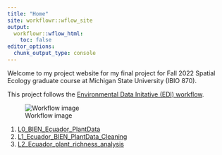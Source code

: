 ```yaml
---
title: "Home"
site: workflowr::wflow_site
output:
  workflowr::wflow_html:
    toc: false
editor_options:
  chunk_output_type: console
---
```


Welcome to my project website for my final project for Fall 2022 Spatial Ecology graduate course at Michigan State University (IBIO 870).

This project follows the [Environmental Data Initative (EDI) workflow](https://environmentaldatainitiative.org/dataset-design/).

![Workflow image](Workflow.jpg)

1.  [L0_BIEN_Ecuador_PlantData](https://hazeljanderson.github.io/IBIO870_FinalProject/L0_BIEN_Ecuador_PlantData)
2.  [L1_Ecuador_BIEN_PlantData_Cleaning](https://hazeljanderson.github.io/IBIO870_FinalProject/L1_Ecuador_BIEN_PlantData_Cleaning)
3.  [L2_Ecuador_plant_richness_analysis](https://hazeljanderson.github.io/IBIO870_FinalProject/L2_Ecuador_plant_richness_analysis)
